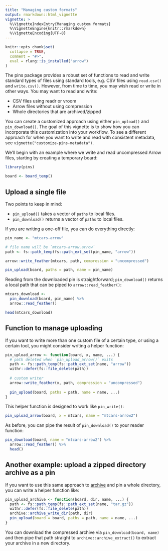 ```yaml
---
title: "Managing custom formats"
output: rmarkdown::html_vignette
vignette: >
  %\VignetteIndexEntry{Managing custom formats}
  %\VignetteEngine{knitr::rmarkdown}
  %\VignetteEncoding{UTF-8}
---
```


```r
knitr::opts_chunk$set(
  collapse = TRUE,
  comment = "#>",
  eval = rlang::is_installed("arrow")
)
```

The pins package provides a robust set of functions to read and write standard types of files using standard tools, e.g. CSV files using `read.csv()` and `write.csv()`.
However, from time to time, you may wish read or write in other ways. You may want to read and write:

- CSV files using readr or vroom
- Arrow files without using compression
- Whole directories that are archived/zipped

You can create a customized approach using either `pin_upload()` and `pin_download()`. 
The goal of this vignette is to show how you can incorporate this customization into your workflow. 
To see a different approach for when you want to write and read with consistent metadata, see `vignette("customize-pins-metadata")`.

We'll begin with an example where we write and read uncompressed Arrow files, starting by creating a temporary board:

```r
library(pins)

board <- board_temp()
```

## Upload a single file

Two points to keep in mind:

- `pin_upload()` takes a vector of `paths` to local files.
- `pin_download()` returns a vector of `paths` to local files.

If you are writing a one-off file, you can do everything directly:

```r
pin_name <- "mtcars-arrow"

# file name will be `mtcars-arrow.arrow`
path <- fs::path_temp(fs::path_ext_set(pin_name, "arrow"))

arrow::write_feather(mtcars, path, compression = "uncompressed")

pin_upload(board, paths = path, name = pin_name)
```

Reading from the downloaded pin is straightforward; `pin_download()` returns a local path that can be piped to `arrow::read_feather()`:

```r
mtcars_download <- 
  pin_download(board, pin_name) %>%
  arrow::read_feather()

head(mtcars_download)
```

## Function to manage uploading

If you want to write more than one custom file of a certain type, or using a certain tool, you might consider writing a helper function:

```r
pin_upload_arrow <- function(board, x, name, ...) {
  # path deleted when `pin_upload_arrow()` exits
  path <- fs::path_temp(fs::path_ext_set(name, "arrow"))
  withr::defer(fs::file_delete(path))
  
  # custom writer
  arrow::write_feather(x, path, compression = "uncompressed")
  
  pin_upload(board, paths = path, name = name, ...) 
}
```

This helper function is designed to work like `pin_write()`:

```r
pin_upload_arrow(board, x = mtcars, name = "mtcars-arrow2")
```

As before, you can pipe the result of `pin_download()` to your reader function:

```r
pin_download(board, name = "mtcars-arrow2") %>%
  arrow::read_feather() %>%
  head()
```

## Another example: upload a zipped directory archive as a pin

If you want to use this same approach to [archive](https://archive.r-lib.org/) and pin a whole directory, you can write a helper function like:

```r
pin_upload_archive <- function(board, dir, name, ...) {
  path <- fs::path_temp(fs::path_ext_set(name, "tar.gz"))
  withr::defer(fs::file_delete(path))
  archive::archive_write_dir(path, dir)
  pin_upload(board = board, paths = path, name = name, ...)
}
```

You can download the compressed archive via `pin_download(board, name)` and then pipe that path straight to `archive::archive_extract()` to extract your archive in a new directory.
